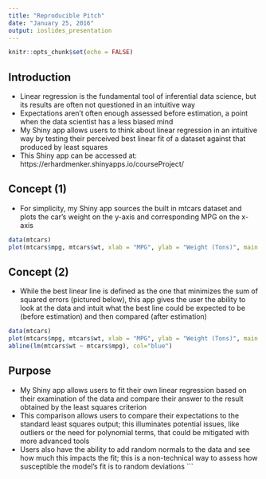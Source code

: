 ```yaml
---
title: "Reproducible Pitch"
date: "January 25, 2016"
output: ioslides_presentation
---
```


```r
knitr::opts_chunk$set(echo = FALSE)
```

## Introduction 

- Linear regression is the fundamental tool of inferential data science, but its results are often not questioned in an intuitive way
- Expectations aren't often enough assessed before estimation, a point when the data scientist has a less biased mind
- My Shiny app allows users to think about linear regression in an intuitive way by testing their perceived best linear fit of a dataset against that produced by least squares
- This Shiny app can be accessed at: https://erhardmenker.shinyapps.io/courseProject/

## Concept (1) 

- For simplicity, my Shiny app sources the built in mtcars dataset and plots the car's weight on the y-axis and corresponding MPG on the x-axis

```r
data(mtcars)
plot(mtcars$mpg, mtcars$wt, xlab = "MPG", ylab = "Weight (Tons)", main = "Weight as a Function of MPG")
```

## Concept (2)

- While the best linear line is defined as the one that minimizes the sum of squared errors (pictured below), this app gives the user the ability to look at the data and intuit what the best line could be expected to be (before estimation) and then compared (after estimation)

```r
data(mtcars)
plot(mtcars$mpg, mtcars$wt, xlab = "MPG", ylab = "Weight (Tons)", main = "Weight as a Function of MPG")
abline(lm(mtcars$wt ~ mtcars$mpg), col="blue")
```

## Purpose

- My Shiny app allows users to fit their own linear regression based on their examination of the data and compare their answer to the result obtained by the least squares criterion
- This comparison allows users to compare their expectations to the standard least squares output; this illuminates potential issues, like outliers or the need for polynomial terms, that could be mitigated with more advanced tools
- Users also have the ability to add random normals to the data and see how much this impacts the fit; this is a non-technical way to assess how susceptible the model's fit is to random deviations
```